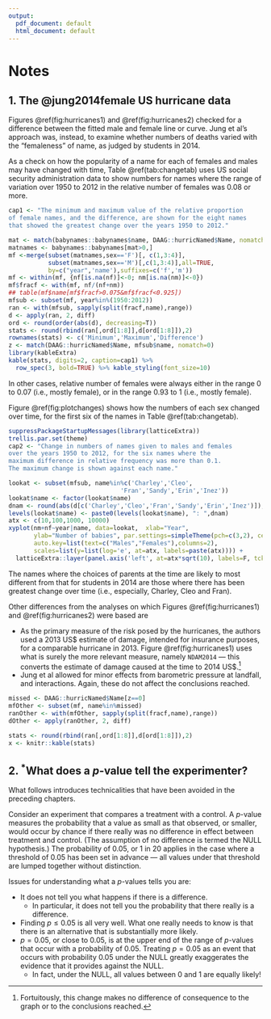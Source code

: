 ```yaml
---
output:
  pdf_document: default
  html_document: default
---
```

# Notes

## 1. The @jung2014female US hurricane data {#hurricanes .unnumbered}

Figures \@ref(fig:hurricanes1) and \@ref(fig:hurricanes2) checked 
for a difference between the fitted male and female line or curve.
Jung et al's approach was, instead, to examine whether numbers of 
deaths varied with the "femaleness" of name, as judged by students 
in 2014.  

As a check on how the popularity of a name for each of females 
and males may have changed with time, Table \@ref(tab:changetab)
uses US social security administration data to show numbers for
names where the range of variation over 1950 to 2012 in the 
relative number of females was 0.08 or more.

```r
cap1 <- "The minimum and maximum value of the relative proportion
of female names, and the difference, are shown for the eight names
that showed the greatest change over the years 1950 to 2012."
```

```r
mat <- match(babynames::babynames$name, DAAG::hurricNamed$Name, nomatch=0)
matnames <- babynames::babynames[mat>0,]
mf <-merge(subset(matnames,sex=='F')[, c(1,3:4)], 
           subset(matnames,sex=='M')[,c(1,3:4)],all=TRUE,
           by=c("year",'name'),suffixes=c('f','m'))
mf <- within(mf, {nf[is.na(nf)]<-0; nm[is.na(nm)]<-0})
mf$fracf <- with(mf, nf/(nf+nm))
## table(mf$name[mf$fracf>0.075&mf$fracf<0.925])
mfsub <- subset(mf, year%in%(1950:2012))
ran <- with(mfsub, sapply(split(fracf,name),range))
d <- apply(ran, 2, diff)
ord <- round(order(abs(d), decreasing=T))
stats <- round(rbind(ran[,ord[1:8]],d[ord[1:8]]),2)
rownames(stats) <- c('Minimum','Maximum','Difference')
z <- match(DAAG::hurricNamed$Name, mfsub$name, nomatch=0)
library(kableExtra)
kable(stats, digits=2, caption=cap1) %>% 
  row_spec(3, bold=TRUE) %>% kable_styling(font_size=10)
```
In other cases, relative number of females were always
either in the range 0 to 0.07 (i.e., mostly female), or
in the range 0.93 to 1 (i.e., mostly female).

Figure \@ref(fig:plotchanges) shows how the numbers of
each sex changed over time, for the first six of the
names in Table \@ref(tab:changetab).

```r
suppressPackageStartupMessages(library(latticeExtra))
trellis.par.set(theme)
cap2 <- "Change in numbers of names given to males and females
over the years 1950 to 2012, for the six names where the 
maximum difference in relative frequency was more than 0.1.
The maximum change is shown against each name."
```


```r
lookat <- subset(mfsub, name%in%c('Charley','Cleo',
                               'Fran','Sandy','Erin','Inez'))
lookat$name <- factor(lookat$name)
dnam <- round(abs(d[c('Charley','Cleo','Fran','Sandy','Erin','Inez')]),2)
levels(lookat$name) <- paste0(levels(lookat$name), ": ",dnam)
atx <- c(10,100,1000, 10000)
xyplot(nm+nf~year|name, data=lookat,  xlab="Year", 
       ylab="Number of babies", par.settings=simpleTheme(pch=c(3,2), cex=0.8), 
       auto.key=list(text=c("Males","Females"),columns=2),
       scales=list(y=list(log='e', at=atx, labels=paste(atx)))) +
  latticeExtra::layer(panel.axis('left', at=atx*sqrt(10), labels=F, tck=0.5))
```

The names where the choices of parents at the time are likely to
most different from that for students in 2014 are those where
there has been greatest change over time (i.e., especially, 
Charley, Cleo and Fran).

\enlargethispage{21pt}

Other differences from the analyses on which Figures 
\@ref(fig:hurricanes1) and \@ref(fig:hurricanes2) were based
are

* As the primary measure of the risk posed by the hurricanes, the 
authors used a 2013 US\$ estimate of damage, intended for
insurance purposes, for a comparable hurricane in 2013.  Figure 
\@ref(fig:hurricanes1) uses what is surely the more relevant
measure, namely `NDAM2014` --- this converts the estimate of
damage caused at the time to 2014 US\$.^[Fortuitously, this 
change makes no difference of consequence to the graph or to 
the conclusions reached.] 
* Jung et al allowed for minor effects from barometric pressure 
at landfall, and interactions. Again, these do not affect 
the conclusions reached.

```r
missed <- DAAG::hurricNamed$Name[z==0]
mfOther <- subset(mf, name%in%missed)
ranOther <- with(mfOther, sapply(split(fracf,name),range))
dOther <- apply(ranOther, 2, diff)
```

```r
stats <- round(rbind(ran[,ord[1:8]],d[ord[1:8]]),2)
x <- knitr::kable(stats)
```

## 2. $^*$What does a $p$-value tell the experimenter? {#pval .unnumbered}

What follows introduces technicalities that have been avoided in the
preceding chapters. 

Consider an experiment that compares a treatment with a control.
A $p$-value measures the probability that a value as small as
that observed, or smaller, would occur by chance if there really
was no difference in effect between treatment and control.
(The assumption of no difference is termed the NULL hypothesis.)
The probability of 0.05, or 1 in 20 applies in the case where
a threshold of 0.05 has been set in advance --- all values
under that threshold are lumped together without distinction.

Issues for understanding what a $p$-values tells you are:

* It does not tell you what happens if there is a difference.
    + In particular, it does not tell you the probability that 
    there really is a difference.
* Finding $p \leq 0.05$ is all very well.  What one really 
needs to know is that there is an alternative that is
substantially more likely.
* $p = 0.05$, or close to 0.05, is at the upper end of the range
of $p$-values that occur with a probability of 0.05.  Treating
$p = 0.05$ as an event that occurs with probability 0.05 under
the NULL greatly exaggerates the evidence that it provides 
against the NULL.
    + In fact, under the NULL, all values between 0 and 1 are
    equally likely!

